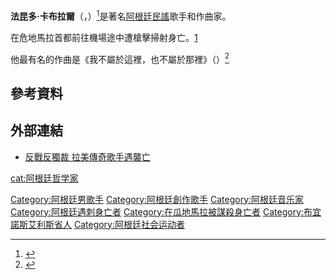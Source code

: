 {{Infobox musical artist <!-- See Wikipedia:WikiProject_Musicians -->
| Name                =Facundo Cabral
| Img                 = Facundo Cabral.jpg
| Img_capt            =
| Img_size            =150px
| Background          =男歌手
| Birth_name          =
| birth_place   =[[阿根廷|阿根廷]][[拉普拉塔|拉普拉塔]]
| birth_date = {{birth date|1937|5|22}}
| Died                = {{death date and age|2011|7|09|1937|5|22}}
| death_place         =[[危地馬拉|危地馬拉]][[危地馬拉市|危地馬拉市]]
| Instrument          =吉他
| Voice_type          =
| Genre               =[[遊吟詩人|遊吟]]、[[民俗學|民俗]]、[[民謠搖滾|民謠搖滾]]及[[謠曲|謠曲]]
| Occupation          =唱作歌手
| Years_active        = 1960年代至2011年
| Label               =
| Associated_acts     =
| URL                 =
| Notable_instruments =
}}

'''法昆多·卡布拉爾'''（{{lang-es|Facundo Cabral}}，{{bd|1937年|5月22日|2011年|7月9日|catIdx=Cabral}}）<ref>{{Cite web |url=http://www.buenosairesherald.com/article/72549/singer-facundo-cabral-killed-in-guatemala |title=Singer Facundo Cabral killed in Guatemala |accessdate=2011-07-10 |archive-date=2017-12-15 |archive-url=https://web.archive.org/web/20171215111007/http://www.buenosairesherald.com/article/72549/singer-facundo-cabral-killed-in-guatemala |dead-url=no }}</ref>是著名[[阿根廷|阿根廷]][[民謠|民謠]]歌手和作曲家。

在危地馬拉首都前往機場途中遭槍擊掃射身亡。[https://archive.is/20130105173623/http://hk.news.yahoo.com/%E8%91%97%E5%90%8D%E6%B0%91%E8%AC%A0%E6%AD%8C%E6%89%8B%E9%81%AD%E5%B0%84%E6%AE%BA-%E5%A4%9A%E5%9C%8B%E5%90%8C%E6%82%BC-214259769.html]

他最有名的作曲是《我不屬於這裡，也不屬於那裡》（{{lang-es|''No soy de aquí ni soy de allá''}}）<ref>{{cite web|url={{Allmusic|class=artist|id=p33742/biography|pure_url=yes}}|title=Biography: Facundo Cabral|last=Harris |first=Craig|publisher=[[All_Media_Guide|AMG]]|accessdate=9 May 2010}}</ref>

==參考資料==
<references />

==外部連結==
*[https://web.archive.org/web/20110714065748/http://news.chinatimes.com/world/110504/112011071100151.html 反戰反獨裁 拉美傳奇歌手遇襲亡]

{{Authority control}}
{{DEFAULTSORT:Cabral, Facundo}}
[[Category:阿根廷男歌手|Category:阿根廷男歌手]]
[[Category:阿根廷創作歌手|Category:阿根廷創作歌手]]
[[Category:阿根廷音乐家|Category:阿根廷音乐家]]
[[cat:阿根廷哲学家|cat:阿根廷哲学家]]
[[Category:阿根廷遇刺身亡者|Category:阿根廷遇刺身亡者]]
[[Category:在瓜地馬拉被謀殺身亡者|Category:在瓜地馬拉被謀殺身亡者]]
[[Category:布宜諾斯艾利斯省人|Category:布宜諾斯艾利斯省人]]
[[Category:阿根廷社会运动者|Category:阿根廷社会运动者]]
{{歌手小作品}}